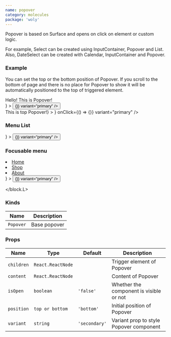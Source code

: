 ```yaml
---
name: popover
category: molecules
package: 'woly'
---
```



Popover is based on Surface and opens on click on element or custom logic.

For example, Select can be created using InputContainer, Popover and List. Also, DateSelect can be created with Calendar, InputContainer and Popover.

### Example

You can set the top or the bottom position of Popover.
If you scroll to the bottom of page and there is no place for Popover to show it will be automatically positioned to the top of triggered element.

<Playground>
  <div style={{ padding: '150px 0', display: 'flex' }}>
    <div style={{ padding: '0 10px' }}>
      <Popover
        isOpen={false}
        content={<div style={{ padding: '30px 50px' }}>Hello! This is Popover!</div>}
      >
        <Button text="Open Popover" onClick={() => {}} variant="primary" />
      </Popover>
    </div>
    <Popover
      isOpen={false}
      position="top"
      content={<div style={{ padding: '30px 50px' }}>This is top Popover!</div>}
    >
      <ButtonIcon icon={<SearchIcon />} onClick={() => {}} variant="primary" />
    </Popover>
  </div>
</Playground>

### Menu List

<Playground>
  <block.L>
    <div style={{ padding: '0 0 200px', display: 'flex' }}>
      <Popover
        isOpen={false}
        content={
          <List
            style={{ width: '100%' }}
            list={[
              { id: 0, text: 'Red' },
              { id: 1, text: 'Green' },
              { id: 2, text: 'Blue' },
            ]}
          />
        }
      >
        <Button text="Toggle menu" onClick={() => {}} variant="primary" />
      </Popover>
    </div>
  </block.L>
</Playground>

### Focusable menu

<Playground>
  <block.L>
    <div style={{ padding: '0 0 100px', display: 'flex' }}>
      <Popover
        isOpen={false}
        content={
          <ul style={{listStyleType: 'none'}}>
            <li><a href="">Home</a></li>
            <li><a href="">Shop</a></li>
            <li><a href="">About</a></li>
          </ul>
        }
      >
        <Button text="Toggle menu" onClick={() => {}} variant="primary" />
      </Popover>
    </div>

  </block.L>
</Playground>

### Kinds

| Name      | Description  |
| --------- | ------------ |
| `Popover` | Base popover |

### Props

| Name       | Type              | Default       | Description                             |
| ---------- | ----------------- | ------------- | --------------------------------------- |
| `children` | `React.ReactNode` |               | Trigger element of Popover              |
| `content`  | `React.ReactNode` |               | Content of Popover                      |
| `isOpen`   | `boolean`         | `'false'`     | Whether the component is visible or not |
| `position` | `top or bottom`   | `'bottom'`    | Initial position of Popover             |
| `variant`  | `string`          | `'secondary'` | Variant prop to style Popover component |
